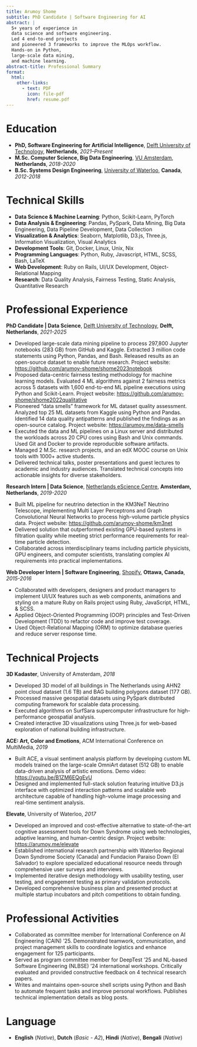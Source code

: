 ```yaml
---
title: Arumoy Shome
subtitle: PhD Candidate | Software Engineering for AI
abstract: |
  5+ years of experience in
  data science and software engineering.
  Led 4 end-to-end projects
  and pioneered 3 frameworks to improve the MLOps workflow.
  Hands-on in Python,
  large-scale data mining,
  and machine learning.
abstract-title: Professional Summary
format:
  html:
    other-links:
      - text: PDF
        icon: file-pdf
        href: resume.pdf
---
```


# Education

+ **PhD, Software Engineering for Artificial Intelligence**, [Delft University
  of Technology](https://www.tudelft.nl/en/), **Netherlands**, *2021--Present*
+ **M.Sc. Computer Science, Big Data Engineering**, [VU
  Amsterdam](https://vu.nl/en), **Netherlands**, *2018-2020*
+ **B.Sc. Systems Design Engineering**, [University of
  Waterloo](https://uwaterloo.ca/), **Canada**, *2012-2018*

# Technical Skills
+ **Data Science & Machine Learning**: Python, Scikit-Learn, PyTorch
+ **Data Analysis & Engineering**: Pandas, PySpark, Data Mining, Big Data
  Engineering, Data Pipeline Development, Data Collection
+ **Visualization & Analytics**: Seaborn, Matplotlib, D3.js, Three.js,
  Information Visualization, Visual Analytics
+ **Development Tools**: Git, Docker, Linux, Unix, Nix
+ **Programming Languages**: Python, Ruby, Javascript, HTML, SCSS, Bash, LaTeX
+ **Web Development**: Ruby on Rails, UI/UX Development, Object-Relational
  Mapping
+ **Research**: Data Quality Analysis, Fairness Testing, Static Analysis,
  Quantitative Research

# Professional Experience

**PhD Candidate | Data Science**, [Delft University of
Technology](https://www.tudelft.nl/en/), **Delft, Netherlands**, *2021-2025*

+ Developed large-scale data mining pipeline to process 297,800 Jupyter
  notebooks (283 GB) from GitHub and Kaggle. Extracted 3 million code
  statements using Python, Pandas, and Bash. Released results as an open-source
  dataset to enable future research. Project website:
  <https://github.com/arumoy-shome/shome2023notebook>
+ Proposed data-centric fairness testing methodology for machine learning
  models. Evaluated 4 ML algorithms against 2 fairness metrics across
  5 datasets with 1,600 end-to-end ML pipeline executions using Python and
  Scikit-Learn. Project website:
  <https://github.com/arumoy-shome/shome2022qualitative>
+ Pioneered "data smells" framework for ML dataset quality assessment. Analyzed
  top 25 ML datasets from Kaggle using Python and Pandas. Identified 14 data
  quality antipatterns and published the findings as an open-source catalog.
  Project website: <https://arumoy.me/data-smells>
+ Executed the data and ML pipelines on a Linux server and distributed the
  workloads across 20 CPU cores using Bash and Unix commands. Used Git and
  Docker to provide reproducible software artifacts.
+ Managed 2 M.Sc. research projects, and an edX MOOC course on Unix
  tools with 1000+ active students.
+ Delivered technical talks, poster presentations and guest lectures to
  academic and industry audiences. Translated technical concepts into
  actionable insights for diverse stakeholders.

**Research Intern | Data Science**, [Netherlands eScience
Centre](https://www.esciencecenter.nl/), **Amsterdam, Netherlands**,
*2019-2020*

+ Built ML pipeline for neutrino detection in the KM3NeT Neutrino Telescope,
  implementing Multi Layer Perceptrons and Graph Convolutional Neural Networks
  to process high-volume particle physics data. Project website:
  <https://github.com/arumoy-shome/km3net>
+ Delivered solution that outperformed existing GPU-based systems in filtration
  quality while meeting strict performance requirements for real-time particle
  detection.
+ Collaborated across interdisciplinary teams including particle physicists,
  GPU engineers, and computer scientists, translating complex AI requirements
  into practical implementations.

**Web Developer Intern | Software Engineering**,
[Shopify](https://shopify.com), **Ottawa, Canada**,
*2015-2016*

+ Collaborated with developers, designers and product managers to implement
  UI/UX features such as web components, animations and styling on a mature
  Ruby on Rails project using Ruby, JavaScript, HTML, \& SCSS.
+ Applied Object-Oriented Programming (OOP) principles and Test-Driven
  Development (TDD) to refactor code and improve test coverage.
+ Used Object-Relational Mapping (ORM) to optimize database queries and reduce
  server response time.

# Technical Projects

**3D Kadaster**, University of Amsterdam, *2018*

+ Developed 3D model of all buildings in The Netherlands using AHN2 point cloud
  dataset (1.6 TB) and BAG building polygons dataset (177 GB).
+ Processed massive geospatial datasets using PySpark distributed computing
  framework for scalable data processing.
+ Executed algorithms on SurfSara supercomputer infrastructure for
  high-performance geospatial analysis.
+ Created interactive 3D visualizations using Three.js for web-based
  exploration of national building infrastructure.

**ACE: Art, Color and Emotions**, ACM International Conference on MultiMedia, *2019*

+ Built ACE, a visual sentiment analysis platform by developing custom ML
  models trained on the large-scale OmniArt dataset (512 GB) to enable
  data-driven analysis of artistic emotions. Demo video:
  <https://youtu.be/B1ZM6EQgEvU>
+ Designed and implemented full-stack solution featuring intuitive D3.js
  interface with optimized interaction patterns and scalable web architecture
  capable of handling high-volume image processing and real-time sentiment
  analysis.

**Elevate**, University of Waterloo, *2017*

+ Developed an improved and cost-effective alternative to state-of-the-art
  cognitive assessment tools for Down Syndrome using web technologies, adaptive
  learning, and human-centric design. Project website:
  <https://arumoy.me/elevate>
+ Established international research partnership with Waterloo Regional Down
  Syndrome Society (Canada) and Fundacion Paraiso Down (El Salvador) to explore
  specialized educational resource needs through comprehensive user surveys and
  interviews.
+ Implemented iterative design methodology with usability testing, user
  testing, and engagement testing as primary validation protocols.
+ Developed comprehensive business plan and presented product at multiple
  startup incubators and pitch competitions to obtain funding.

# Professional Activities

+ Collaborated as committee member for International
  Conference on AI Engineering (CAIN) '25.
  Demonstrated teamwork, communication, and project
  management skills to coordinate logistics and enhance
  engagement for 125 participants.
+ Served as program committee member for DeepTest '25 and NL-based Software
  Engineering (NLBSE) '24 international workshops. Critically evaluated and
  provided constructive feedback on 4 technical research papers.
+ Writes and maintains open-source shell scripts using Python and Bash to
  automate frequent tasks and improve personal workflows. Publishes technical
  implementation details as blog posts.

# Language

+ **English** (*Native*), **Dutch** (*Basic - A2*), **Hindi** (*Native*), **Bengali** (*Native*)
